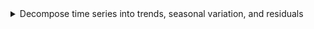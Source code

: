 <details>

<summary>Decompose time series into trends, seasonal variation, and residuals</summary>
-   Explain the differences between additive and multiplicative models
-   Implement multiplicative decomposition
-   Explain the differences between additive and multiplicative estimators of seasonal variation
-   Compute a seasonally-adjusted time series
-   Obtain the random component as difference between original series and trend + seasonal estimates

</details>